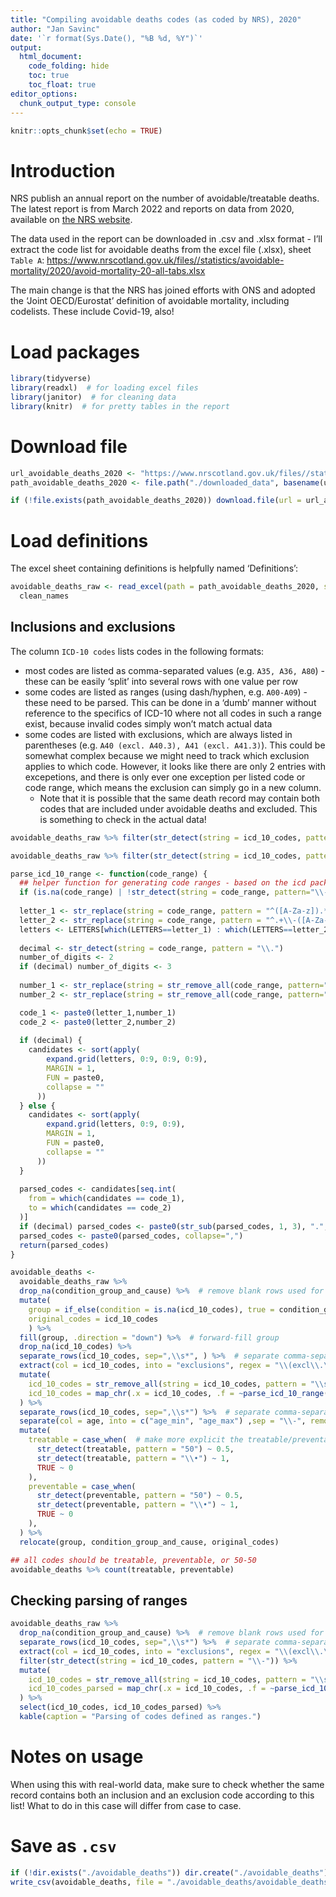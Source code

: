 ```yaml
---
title: "Compiling avoidable deaths codes (as coded by NRS), 2020"
author: "Jan Savinc"
date: '`r format(Sys.Date(), "%B %d, %Y")`'
output: 
  html_document:
    code_folding: hide
    toc: true
    toc_float: true
editor_options: 
  chunk_output_type: console
---
```



```r
knitr::opts_chunk$set(echo = TRUE)
```


# Introduction

NRS publish an annual report on the number of avoidable/treatable deaths. The latest report is from March 2022 and reports on data from 2020, available on [the NRS website](https://www.nrscotland.gov.uk/statistics-and-data/statistics/statistics-by-theme/vital-events/deaths/avoidable-mortality).

The data used in the report can be downloaded in .csv and .xlsx format - I'll extract the code list for avoidable deaths from the excel file (.xlsx), sheet `Table A`: [https://www.nrscotland.gov.uk/files//statistics/avoidable-mortality/2020/avoid-mortality-20-all-tabs.xlsx](https://www.nrscotland.gov.uk/files//statistics/avoidable-mortality/2020/avoid-mortality-20-all-tabs.xlsx)

The main change is that the NRS has joined efforts with ONS and adopted the 'Joint OECD/Eurostat' definition of avoidable mortality, including codelists. These include Covid-19, also!

  
# Load packages

```r
library(tidyverse)
library(readxl)  # for loading excel files
library(janitor)  # for cleaning data
library(knitr)  # for pretty tables in the report
```


# Download file

```r
url_avoidable_deaths_2020 <- "https://www.nrscotland.gov.uk/files//statistics/avoidable-mortality/2020/avoid-mortality-20-all-tabs.xlsx"
path_avoidable_deaths_2020 <- file.path("./downloaded_data", basename(url_avoidable_deaths_2020))

if (!file.exists(path_avoidable_deaths_2020)) download.file(url = url_avoidable_deaths_2020, destfile = path_avoidable_deaths_2020, mode = "wb")
```


# Load definitions

The excel sheet containing definitions is helpfully named 'Definitions':

```r
avoidable_deaths_raw <- read_excel(path = path_avoidable_deaths_2020, sheet = "Table A", range = "A4:E115") %>%
  clean_names
```


## Inclusions and exclusions

The column `ICD-10 codes` lists codes in the following formats:

* most codes are listed as comma-separated values (e.g. `A35, A36, A80`) - these can be easily 'split' into several rows with one value per row
* some codes are listed as ranges (using dash/hyphen, e.g. `A00-A09`) - these need to be parsed. This can be done in a 'dumb' manner without reference to the specifics of ICD-10 where not all codes in such a range exist, because invalid codes simply won't match actual data
* some codes are listed with exclusions, which are always listed in parentheses (e.g. `A40 (excl. A40.3), A41 (excl. A41.3)`). This could be somewhat complex because we might need to track which exclusion applies to which code. However, it looks like there are only 2 entries with excepetions, and there is only ever one exception per listed code or code range, which means the exclusion can simply go in a new column.
    - Note that it is possible that the same death record may contain both codes that are included under avoidable deaths and excluded. This is something to check in the actual data!

```r
avoidable_deaths_raw %>% filter(str_detect(string = icd_10_codes, pattern = regex("excl", ignore_case = TRUE))) %>% kable(caption = "Entries with exclusions listed")

avoidable_deaths_raw %>% filter(str_detect(string = icd_10_codes, pattern = regex("\\-", ignore_case = TRUE))) %>% kable(caption = "Entries specifying code ranges")

parse_icd_10_range <- function(code_range) {
  ## helper function for generating code ranges - based on the icd package, function .icd10cm_get_majors_possible()
  if (is.na(code_range) | !str_detect(string = code_range, pattern="\\-")) return(code_range)
  
  letter_1 <- str_replace(string = code_range, pattern = "^([A-Za-z]).*$", replacement = "\\1")
  letter_2 <- str_replace(string = code_range, pattern = "^.+\\-([A-Za-z]).*$", replacement = "\\1")
  letters <- LETTERS[which(LETTERS==letter_1) : which(LETTERS==letter_2)]
  
  decimal <- str_detect(string = code_range, pattern = "\\.")
  number_of_digits <- 2
  if (decimal) number_of_digits <- 3
  
  number_1 <- str_replace(string = str_remove_all(code_range, pattern="\\."), pattern = "^[A-Za-z](\\d{1,3})\\-.*$", replacement = "\\1")
  number_2 <- str_replace(string = str_remove_all(code_range, pattern="\\."), pattern = "^.+\\-[A-Za-z](\\d{1,3})$", replacement = "\\1")

  code_1 <- paste0(letter_1,number_1)
  code_2 <- paste0(letter_2,number_2)
  
  if (decimal) {
    candidates <- sort(apply(
        expand.grid(letters, 0:9, 0:9, 0:9),
        MARGIN = 1,
        FUN = paste0,
        collapse = ""
      ))
  } else {
    candidates <- sort(apply(
        expand.grid(letters, 0:9, 0:9),
        MARGIN = 1,
        FUN = paste0,
        collapse = ""
      ))
  }
  
  parsed_codes <- candidates[seq.int(
    from = which(candidates == code_1),
    to = which(candidates == code_2)
  )]
  if (decimal) parsed_codes <- paste0(str_sub(parsed_codes, 1, 3), ".", str_sub(parsed_codes, 4, 4))
  parsed_codes <- paste0(parsed_codes, collapse=",")
  return(parsed_codes)
}
```


```r
avoidable_deaths <-
  avoidable_deaths_raw %>%
  drop_na(condition_group_and_cause) %>%  # remove blank rows used for blank space in the excel file
  mutate(
    group = if_else(condition = is.na(icd_10_codes), true = condition_group_and_cause, false = NA_character_),
    original_codes = icd_10_codes
    ) %>%
  fill(group, .direction = "down") %>%  # forward-fill group
  drop_na(icd_10_codes) %>%
  separate_rows(icd_10_codes, sep=",\\s*", ) %>%  # separate comma-separated values into rows so we have one entry per row
  extract(col = icd_10_codes, into = "exclusions", regex = "\\(excl\\.\\s*(.+)\\)", remove = FALSE) %>%  # extract the exclusions and put them in a separate column
  mutate(
    icd_10_codes = str_remove_all(string = icd_10_codes, pattern = "\\s*\\(excl.+\\)"),  # remove the exclusions from the code ranges
    icd_10_codes = map_chr(.x = icd_10_codes, .f = ~parse_icd_10_range(.x))
  ) %>%
  separate_rows(icd_10_codes, sep=",\\s*") %>%  # separate comma-separated values again now that we've converted them from the ranges
  separate(col = age, into = c("age_min", "age_max") ,sep = "\\-", remove = TRUE) %>%
  mutate(
    treatable = case_when(  # make more explicit the treatable/preventable distinction
      str_detect(treatable, pattern = "50") ~ 0.5,
      str_detect(treatable, pattern = "\\•") ~ 1,
      TRUE ~ 0
    ),
    preventable = case_when(
      str_detect(preventable, pattern = "50") ~ 0.5,
      str_detect(preventable, pattern = "\\•") ~ 1,
      TRUE ~ 0
    ),
  ) %>%
  relocate(group, condition_group_and_cause, original_codes)

## all codes should be treatable, preventable, or 50-50
avoidable_deaths %>% count(treatable, preventable)
```

## Checking parsing of ranges

```r
avoidable_deaths_raw %>%
  drop_na(condition_group_and_cause) %>%  # remove blank rows used for blank space in the excel file
  separate_rows(icd_10_codes, sep=",\\s*") %>%  # separate comma-separated values into rows so we have one entry per row
  extract(col = icd_10_codes, into = "exclusions", regex = "\\(excl\\.\\s*(.+)\\)", remove = FALSE) %>%  # extract the exclusions and put them in a separate column
  filter(str_detect(string = icd_10_codes, pattern = "\\-")) %>%
  mutate(
    icd_10_codes = str_remove_all(string = icd_10_codes, pattern = "\\s*\\(excl.+\\)"),  # remove the exclusions from the code ranges
    icd_10_codes_parsed = map_chr(.x = icd_10_codes, .f = ~parse_icd_10_range(.x))
  ) %>%
  select(icd_10_codes, icd_10_codes_parsed) %>% 
  kable(caption = "Parsing of codes defined as ranges.")
```


# Notes on usage

When using this with real-world data, make sure to check whether the same record contains both an inclusion and an exclusion code according to this list! What to do in this case will differ from case to case.

# Save as `.csv`

```r
if (!dir.exists("./avoidable_deaths")) dir.create("./avoidable_deaths")
write_csv(avoidable_deaths, file = "./avoidable_deaths/avoidable_deaths_2020_inclusions.csv")
```

